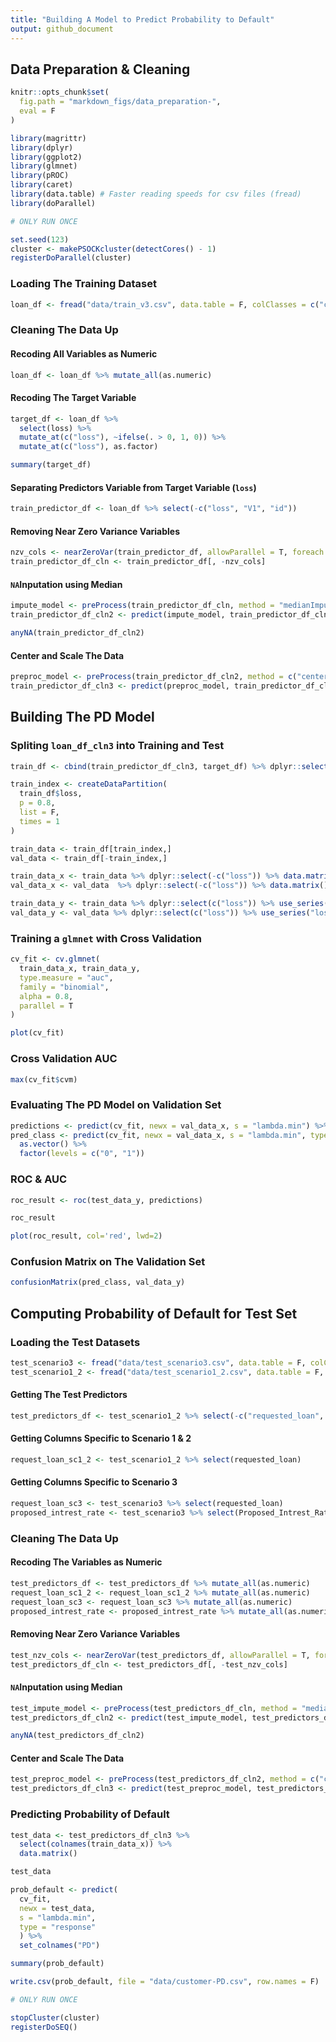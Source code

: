 ```yaml
---
title: "Building A Model to Predict Probability to Default"
output: github_document
---
```


## Data Preparation & Cleaning

```r
knitr::opts_chunk$set(
  fig.path = "markdown_figs/data_preparation-",
  eval = F
)
```

```r
library(magrittr)
library(dplyr)
library(ggplot2)
library(glmnet)
library(pROC)
library(caret)
library(data.table) # Faster reading speeds for csv files (fread)
library(doParallel)
```

```r
# ONLY RUN ONCE

set.seed(123)
cluster <- makePSOCKcluster(detectCores() - 1)
registerDoParallel(cluster)
```

### Loading The Training Dataset

```r
loan_df <- fread("data/train_v3.csv", data.table = F, colClasses = c("character"))
```

### Cleaning The Data Up

#### Recoding All Variables as Numeric

```r
loan_df <- loan_df %>% mutate_all(as.numeric)
```

#### Recoding The Target Variable

```r
target_df <- loan_df %>%
  select(loss) %>%
  mutate_at(c("loss"), ~ifelse(. > 0, 1, 0)) %>%
  mutate_at(c("loss"), as.factor)

summary(target_df)
```

#### Separating Predictors Variable from Target Variable (`loss`)

```r
train_predictor_df <- loan_df %>% select(-c("loss", "V1", "id"))
```

#### Removing Near Zero Variance Variables

```r
nzv_cols <- nearZeroVar(train_predictor_df, allowParallel = T, foreach = T)
train_predictor_df_cln <- train_predictor_df[, -nzv_cols]
```

#### `NA`Inputation using Median

```r
impute_model <- preProcess(train_predictor_df_cln, method = "medianImpute")
train_predictor_df_cln2 <- predict(impute_model, train_predictor_df_cln)

anyNA(train_predictor_df_cln2)
```

#### Center and Scale The Data

```r
preproc_model <- preProcess(train_predictor_df_cln2, method = c("center", "scale"))
train_predictor_df_cln3 <- predict(preproc_model, train_predictor_df_cln2)
```

## Building The PD Model

### Spliting `loan_df_cln3` into Training and Test

```r
train_df <- cbind(train_predictor_df_cln3, target_df) %>% dplyr::select(-c("V1", "id"))

train_index <- createDataPartition(
  train_df$loss,
  p = 0.8,
  list = F,
  times = 1
)

train_data <- train_df[train_index,]
val_data <- train_df[-train_index,]

train_data_x <- train_data %>% dplyr::select(-c("loss")) %>% data.matrix()
val_data_x <- val_data  %>% dplyr::select(-c("loss")) %>% data.matrix()

train_data_y <- train_data %>% dplyr::select(c("loss")) %>% use_series("loss")
val_data_y <- val_data %>% dplyr::select(c("loss")) %>% use_series("loss")
```

### Training a `glmnet` with Cross Validation

```r
cv_fit <- cv.glmnet(
  train_data_x, train_data_y,
  type.measure = "auc",
  family = "binomial",
  alpha = 0.8,
  parallel = T
)

plot(cv_fit)
```

### Cross Validation AUC

```r
max(cv_fit$cvm)
```

### Evaluating The PD Model on Validation Set

```r
predictions <- predict(cv_fit, newx = val_data_x, s = "lambda.min") %>% as.vector()
pred_class <- predict(cv_fit, newx = val_data_x, s = "lambda.min", type = "class") %>%
  as.vector() %>%
  factor(levels = c("0", "1"))
```

### ROC & AUC

```r
roc_result <- roc(test_data_y, predictions)

roc_result
```

```r
plot(roc_result, col='red', lwd=2)
```

### Confusion Matrix on The Validation Set

```r
confusionMatrix(pred_class, val_data_y)
```

## Computing Probability of Default for Test Set

### Loading the Test Datasets

```r
test_scenario3 <- fread("data/test_scenario3.csv", data.table = F, colClasses = c("character"))
test_scenario1_2 <- fread("data/test_scenario1_2.csv", data.table = F, colClasses = c("character"))
```

#### Getting The Test Predictors

```r
test_predictors_df <- test_scenario1_2 %>% select(-c("requested_loan", "V1", "X", "id"))
```

#### Getting Columns Specific to Scenario 1 & 2

```r
request_loan_sc1_2 <- test_scenario1_2 %>% select(requested_loan)
```

#### Getting Columns Specific to Scenario 3

```r
request_loan_sc3 <- test_scenario3 %>% select(requested_loan)
proposed_intrest_rate <- test_scenario3 %>% select(Proposed_Intrest_Rate)
```

### Cleaning The Data Up

#### Recoding The Variables as Numeric

```r
test_predictors_df <- test_predictors_df %>% mutate_all(as.numeric)
request_loan_sc1_2 <- request_loan_sc1_2 %>% mutate_all(as.numeric)
request_loan_sc3 <- request_loan_sc3 %>% mutate_all(as.numeric)
proposed_intrest_rate <- proposed_intrest_rate %>% mutate_all(as.numeric)
```

#### Removing Near Zero Variance Variables

```r
test_nzv_cols <- nearZeroVar(test_predictors_df, allowParallel = T, foreach = T)
test_predictors_df_cln <- test_predictors_df[, -test_nzv_cols]
```

#### `NA`Inputation using Median

```r
test_impute_model <- preProcess(test_predictors_df_cln, method = "medianImpute")
test_predictors_df_cln2 <- predict(test_impute_model, test_predictors_df_cln)

anyNA(test_predictors_df_cln2)
```

#### Center and Scale The Data

```r
test_preproc_model <- preProcess(test_predictors_df_cln2, method = c("center", "scale"))
test_predictors_df_cln3 <- predict(test_preproc_model, test_predictors_df_cln2)
```

### Predicting Probability of Default

```r
test_data <- test_predictors_df_cln3 %>%
  select(colnames(train_data_x)) %>%
  data.matrix()

test_data
```

```r
prob_default <- predict(
  cv_fit,
  newx = test_data,
  s = "lambda.min",
  type = "response"
  ) %>%
  set_colnames("PD")

summary(prob_default)
```

```r
write.csv(prob_default, file = "data/customer-PD.csv", row.names = F)
```

```r
# ONLY RUN ONCE

stopCluster(cluster)
registerDoSEQ()
```